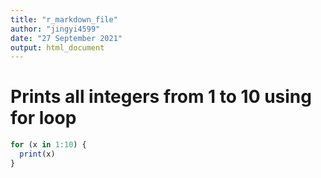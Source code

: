---
title: "r_markdown_file"
author: "jingyi4599"
date: "27 September 2021"
output: html_document
---

# Prints all integers from 1 to 10 using for loop
 
```{r}
for (x in 1:10) {
  print(x)
}
```